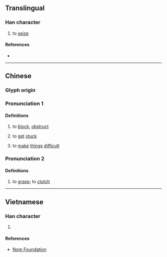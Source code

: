 {{character info/new}}
==Translingual==

===Han character===
{{Han char|rn=64|rad=手|as=09|sn=12|four=|canj=QJHR|ids=⿰扌客}}

# to [[seize]]

====References====
* {{Han ref|kx=0443.090|dkj=12367|dj=0794.090|hdz=31924.100|uh=63E2|ud=25570}}

----

==Chinese==
{{zh-forms}}

===Glyph origin===
{{Han etym}}

===Pronunciation 1===
{{zh-pron
|m=ké
|c=kak1
|mc=y
|oc=y
|cat=v
}}

====Definitions====
{{zh-hanzi}}

# {{lb|zh|Cantonese}} to [[block]], [[obstruct]]
# {{lb|zh|dialectal}} to [[get]] [[stuck]]
# {{lb|zh|dialectal}} to [[make]] [[thing]]s [[difficult]]

===Pronunciation 2===
{{zh-pron
|m=qiā
|cat=v
}}

====Definitions====
{{zh-hanzi}}

# to [[grasp]]; to [[clutch]]

----

==Vietnamese==

===Han character===
{{vi-hantu|rs=手09|khách}}

# {{rfdef|vi|sort=手09}}

====References====
* [http://nomfoundation.org/common/nom_details.php?codepoint=63e2 Nom Foundation]